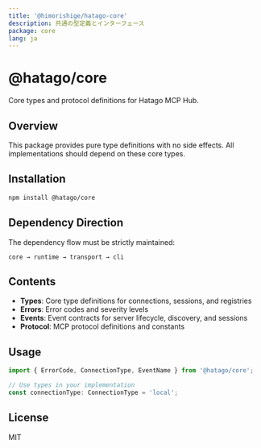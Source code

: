 ```yaml
---
title: '@himorishige/hatago-core'
description: 共通の型定義とインターフェース
package: core
lang: ja
---
```


# @hatago/core

Core types and protocol definitions for Hatago MCP Hub.

## Overview

This package provides pure type definitions with no side effects. All implementations should depend on these core types.

## Installation

```bash
npm install @hatago/core
```

## Dependency Direction

The dependency flow must be strictly maintained:

```
core → runtime → transport → cli
```

## Contents

- **Types**: Core type definitions for connections, sessions, and registries
- **Errors**: Error codes and severity levels
- **Events**: Event contracts for server lifecycle, discovery, and sessions
- **Protocol**: MCP protocol definitions and constants

## Usage

```typescript
import { ErrorCode, ConnectionType, EventName } from '@hatago/core';

// Use types in your implementation
const connectionType: ConnectionType = 'local';
```

## License

MIT
